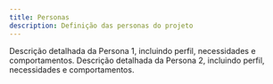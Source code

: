 ```yaml
---
title: Personas
description: Definição das personas do projeto
---
```


<Cards>
  <Card
    href="/docs/sprint-1/entendimento-do-usuario/personas/persona-1"
    title="Persona 1"
  >
    Descrição detalhada da Persona 1, incluindo perfil, necessidades e
    comportamentos.
  </Card>
  <Card
    href="/docs/sprint-1/entendimento-do-usuario/personas/persona-2"
    title="Persona 2"
  >
    Descrição detalhada da Persona 2, incluindo perfil, necessidades e
    comportamentos.
  </Card>
</Cards>

